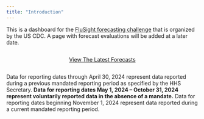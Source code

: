 ```yaml
---
title: "Introduction"
---
```


This is a dashboard for the [FluSight forecasting challenge](https://github.com/cdcepi/FluSight-forecast-hub/) that is organized by the US CDC. A page with forecast evaluations will be added at a later date.

::: {style='display:flex; align-items: center; justify-content: center'}

[View The Latest Forecasts](forecast.html){.btn .btn-primary role="button"}

:::

:::{.callout-note}

Data for reporting dates through April 30, 2024 represent data reported during a previous mandated reporting period as specified by the HHS Secretary. **Data for reporting dates May 1, 2024 – October 31, 2024 represent voluntarily reported data in the absence of a mandate.** Data for reporting dates beginning November 1, 2024 represent data reported during a current mandated reporting period.

:::
